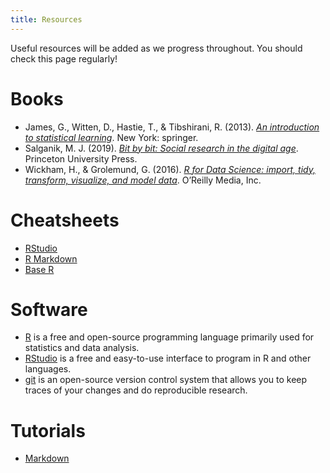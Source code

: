 ```yaml
---
title: Resources
---
```


Useful resources will be added as we progress throughout. You should check this page regularly!

# Books
- James, G., Witten, D., Hastie, T., & Tibshirani, R. (2013). *[An introduction to statistical learning](http://faculty.marshall.usc.edu/gareth-james/ISL/index.html)*. New York: springer.
- Salganik, M. J. (2019). *[Bit by bit: Social research in the digital age](https://www.bitbybitbook.com/en/1st-ed/preface/)*. Princeton University Press.
- Wickham, H., & Grolemund, G. (2016). *[R for Data Science: import, tidy, transform, visualize, and model data](http://r4ds.had.co.nz/)*. O'Reilly Media, Inc.

# Cheatsheets
- [RStudio](https://github.com/rstudio/cheatsheets/raw/master/rstudio-ide.pdf)
- [R Markdown](https://github.com/rstudio/cheatsheets/raw/master/rmarkdown-2.0.pdf)
- [Base R](http://github.com/rstudio/cheatsheets/raw/master/base-r.pdf)

# Software
- [R](https://www.r-project.org/) is a free and open-source programming language primarily used for statistics and data analysis.
- [RStudio](https://www.rstudio.com/) is a free and easy-to-use interface to program in R and other languages.
- [git](https://git-scm.com/) is an open-source version control system that allows you to keep traces of your changes and do reproducible research.

# Tutorials
- [Markdown](https://commonmark.org/help/tutorial/)


